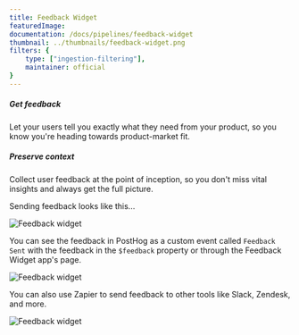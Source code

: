 ```yaml
---
title: Feedback Widget
featuredImage: 
documentation: /docs/pipelines/feedback-widget
thumbnail: ../thumbnails/feedback-widget.png
filters: {
    type: ["ingestion-filtering"],
    maintainer: official
}
---
```


<Section
    divider={false}
    title="Build better products by collecting user feedback in real-time, when it matters most."
    size="full"
    cols={2}
>
    <div>
        <h5>Get feedback</h5>
        <p>Let your users tell you exactly what they need from your product, so you know you're heading towards product-market fit.</p>
    </div>
    <div>
        <h5>Preserve context</h5>
        <p>Collect user feedback at the point of inception, so you don't miss vital insights and always get the full picture.</p>
    </div>
</Section>

Sending feedback looks like this...

![Feedback widget](../../images/docs/apps/feedback-widget/feedback-box.gif)

You can see the feedback in PostHog as a custom event called `Feedback Sent` with the feedback in the `$feedback` property or through the Feedback Widget app's page.

![Feedback widget](../../images/docs/apps/feedback-widget/feedback-ui.png)

You can also use Zapier to send feedback to other tools like Slack, Zendesk, and more.

![Feedback widget](../../images/docs/apps/feedback-widget/feedback-slack.png)

<TutorialsSlider topic="feedback-widget" />

<Documentation />
